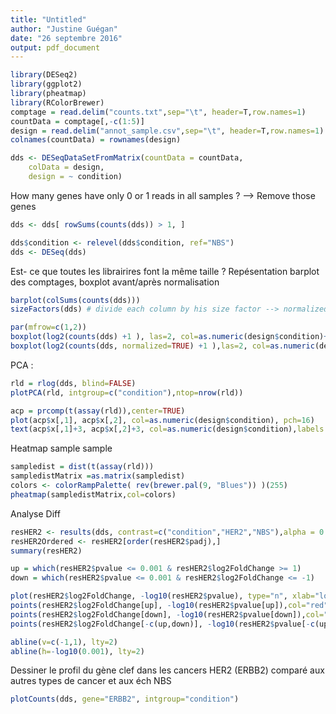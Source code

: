 ```yaml
---
title: "Untitled"
author: "Justine Guégan"
date: "26 septembre 2016"
output: pdf_document
---
```


```r
library(DESeq2)
library(ggplot2)
library(pheatmap)
library(RColorBrewer)
comptage = read.delim("counts.txt",sep="\t", header=T,row.names=1)
countData = comptage[,-c(1:5)]
design = read.delim("annot_sample.csv",sep="\t", header=T,row.names=1)
colnames(countData) = rownames(design)
```


```r
dds <- DESeqDataSetFromMatrix(countData = countData,
    colData = design,
    design = ~ condition)
```

How many genes have only 0 or 1 reads in all samples ? --> Remove those genes
```r
dds <- dds[ rowSums(counts(dds)) > 1, ]

```

```r
dds$condition <- relevel(dds$condition, ref="NBS")
dds <- DESeq(dds)

```

Est- ce que toutes les librairires font la même taille ? Repésentation barplot des comptages, boxplot avant/après normalisation

```r
barplot(colSums(counts(dds)))
sizeFactors(dds) # divide each column by his size factor --> normalized counts 

par(mfrow=c(1,2))
boxplot(log2(counts(dds) +1 ), las=2, col=as.numeric(design$condition)+1)
boxplot(log2(counts(dds, normalized=TRUE) +1 ),las=2, col=as.numeric(design$condition)+1)

```

PCA :

```r
rld = rlog(dds, blind=FALSE)
plotPCA(rld, intgroup=c("condition"),ntop=nrow(rld))

acp = prcomp(t(assay(rld)),center=TRUE)
plot(acp$x[,1], acp$x[,2], col=as.numeric(design$condition), pch=16)
text(acp$x[,1]+3, acp$x[,2]+3, col=as.numeric(design$condition),labels = colnames(rld))

```

Heatmap sample sample

```r
sampledist = dist(t(assay(rld)))
sampledistMatrix =as.matrix(sampledist)
colors <- colorRampPalette( rev(brewer.pal(9, "Blues")) )(255)
pheatmap(sampledistMatrix,col=colors)
```

Analyse Diff

```r
resHER2 <- results(dds, contrast=c("condition","HER2","NBS"),alpha = 0.001)
resHER2Ordered <- resHER2[order(resHER2$padj),]
summary(resHER2)
```


```r
up = which(resHER2$pvalue <= 0.001 & resHER2$log2FoldChange >= 1)
down = which(resHER2$pvalue <= 0.001 & resHER2$log2FoldChange <= -1)

plot(resHER2$log2FoldChange, -log10(resHER2$pvalue), type="n", xlab="log2Fold-Change", ylab="-log10(pvalue)", main="HER2 vs NBS")
points(resHER2$log2FoldChange[up], -log10(resHER2$pvalue[up]),col="red",pch=16)
points(resHER2$log2FoldChange[down], -log10(resHER2$pvalue[down]),col="green",pch=16)
points(resHER2$log2FoldChange[-c(up,down)], -log10(resHER2$pvalue[-c(up,down)]), pch=16)

abline(v=c(-1,1), lty=2)
abline(h=-log10(0.001), lty=2)
```


Dessiner le profil du gène clef dans les cancers HER2 (ERBB2) comparé aux autres types de cancer et aux éch NBS

```r
plotCounts(dds, gene="ERBB2", intgroup="condition")
```

